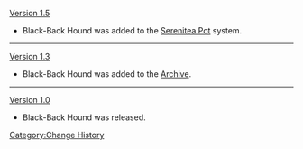 [[Version 1.5]]
*Black-Back Hound was added to the [[Serenitea Pot]] system.
----
[[Version 1.3]]
*Black-Back Hound was added to the [[Archive]].
----
[[Version 1.0]]
*Black-Back Hound was released.
<noinclude>[[Category:Change History]]</noinclude>
